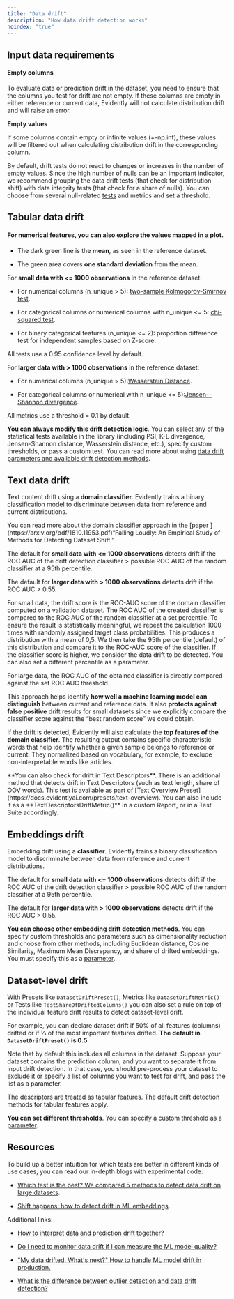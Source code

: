 ```yaml
---
title: "Data drift"
description: "How data drift detection works"
noindex: "true"
---
```


## Input data requirements

#### [](https://docs.evidentlyai.com/reference/data-drift-algorithm#empty-columns)&#xA;Empty columns

To evaluate data or prediction drift in the dataset, you need to ensure that the columns you test for drift are not empty. If these columns are empty in either reference or current data, Evidently will not calculate distribution drift and will raise an error.

[](https://docs.evidentlyai.com/reference/data-drift-algorithm#empty-values)
**Empty values**

If some columns contain empty or infinite values (+-np.inf), these values will be filtered out when calculating distribution drift in the corresponding column.

By default, drift tests do not react to changes or increases in the number of empty values. Since the high number of nulls can be an important indicator, we recommend grouping the data drift tests (that check for distribution shift) with data integrity tests (that check for a share of nulls). You can choose from several null-related [tests](https://docs.evidentlyai.com/reference/all-tests#data-integrity) and metrics and set a threshold.

## Tabular data drift

#### For numerical features, you can also explore the values mapped in a plot.

* The dark green line is the **mean**, as seen in the reference dataset.

* The green area covers **one standard deviation** from the mean.

For **small data with \<= 1000 observations** in the reference dataset:

* For numerical columns (n\_unique > 5): [two-sample Kolmogorov-Smirnov test](https://en.wikipedia.org/wiki/Kolmogorov%E2%80%93Smirnov_test).

* For categorical columns or numerical columns with n\_unique \<= 5: [chi-squared test](https://en.wikipedia.org/wiki/Chi-squared_test).

* For binary categorical features (n\_unique \<= 2): proportion difference test for independent samples based on Z-score.

All tests use a 0.95 confidence level by default.

For **larger data with > 1000 observations** in the reference dataset:

* For numerical columns (n\_unique > 5):[Wasserstein Distance](https://en.wikipedia.org/wiki/Wasserstein_metric).

* For categorical columns or numerical with n\_unique \<= 5):[Jensen--Shannon divergence](https://en.wikipedia.org/wiki/Jensen%E2%80%93Shannon_divergence).

All metrics use a threshold = 0.1 by default.

**You can always modify this drift detection logic**. You can select any of the statistical tests available in the library (including PSI, K-L divergence, Jensen-Shannon distance, Wasserstein distance, etc.), specify custom thresholds, or pass a custom test. You can read more about using [data drift parameters and available drift detection methods](https://docs.evidentlyai.com/user-guide/customization/options-for-statistical-tests).

## Text data drift

Text content drift using a **domain classifier**. Evidently trains a binary classification model to discriminate between data from reference and current distributions.

<Info>
  You can read more about the domain classifier approach in the [paper ](https://arxiv.org/pdf/1810.11953.pdf)“Failing Loudly: An Empirical Study of Methods for Detecting Dataset Shift.”&#x20;
</Info>

The default for **small data with \<= 1000 observations** detects drift if the ROC AUC of the drift detection classifier > possible ROC AUC of the random classifier at a 95th percentile.

The default for **larger data with > 1000 observations** detects drift if the ROC AUC > 0.55.

For small data, the drift score is the ROC-AUC score of the domain classifier computed on a validation dataset. The ROC AUC of the created classifier is compared to the ROC AUC of the random classifier at a set percentile. To ensure the result is statistically meaningful, we repeat the calculation 1000 times with randomly assigned target class probabilities. This produces a distribution with a mean of 0,5. We then take the 95th percentile (default) of this distribution and compare it to the ROC-AUC score of the classifier. If the classifier score is higher, we consider the data drift to be detected. You can also set a different percentile as a parameter.

For large data, the ROC AUC of the obtained classifier is directly compared against the set ROC AUC threshold.

This approach helps identify **how well a machine learning model can distinguish** between current and reference data. It also **protects against false positive** drift results for small datasets since we explicitly compare the classifier score against the “best random score” we could obtain. 

If the drift is detected, Evidently will also calculate the **top features of the domain classifier**. The resulting output contains specific characteristic words that help identify whether a given sample belongs to reference or current. They normalized based on vocabulary, for example, to exclude non-interpretable words like articles.

<Info>
  **You can also check for drift in Text Descriptors**. There is an additional method that detects drift in Text Descriptors (such as text length, share of OOV words). This test is available as part of [Text Overview Preset](https://docs.evidentlyai.com/presets/text-overview). You can also include it as a **TextDescriptorsDriftMetric()** in a custom Report, or in a Test Suite accordingly.
</Info>

## Embeddings drift

Embedding drift using a **classifier**. Evidently trains a binary classification model to discriminate between data from reference and current distributions.

The default for **small data with \<= 1000 observations** detects drift if the ROC AUC of the drift detection classifier > possible ROC AUC of the random classifier at a 95th percentile.

The default for **larger data with > 1000 observations** detects drift if the ROC AUC > 0.55.

**You can choose other embedding drift detection methods**. You can specify custom thresholds and parameters such as dimensionality reduction and choose from other methods, including Euclidean distance, Cosine Similarity, Maximum Mean Discrepancy, and share of drifted embeddings. You must specify this as a [parameter](https://docs.evidentlyai.com/user-guide/customization/embeddings-drift-parameters).

## Dataset-level drift

With Presets like `DatasetDriftPreset()`, Metrics like `DatasetDriftMetric()` or Tests like `TestShareOfDriftedColumns()` you can also set a rule on top of the individual feature drift results to detect dataset-level drift.

For example, you can declare dataset drift if 50% of all features (columns) drifted or if ⅓ of the most important features drifted. **The default in `DatasetDriftPreset()` is 0.5**.

Note that by default this includes all columns in the dataset. Suppose your dataset contains the prediction column, and you want to separate it from input drift detection. In that case, you should pre-process your dataset to exclude it or specify a list of columns you want to test for drift, and pass the list as a parameter.

The descriptors are treated as tabular features. The default drift detection methods for tabular features apply.

**You can set different thresholds**. You can specify a custom threshold as a [parameter](https://docs.evidentlyai.com/user-guide/customization/options-for-statistical-tests).

##

## Resources

To build up a better intuition for which tests are better in different kinds of use cases, you can read our in-depth blogs with experimental code:

* [Which test is the best? We compared 5 methods to detect data drift on large datasets](https://evidentlyai.com/blog/data-drift-detection-large-datasets).

* [Shift happens: how to detect drift in ML embeddings](https://www.evidentlyai.com/blog/embedding-drift-detection).

Additional links:

* [How to interpret data and prediction drift together?](https://evidentlyai.com/blog/data-and-prediction-drift)

* [Do I need to monitor data drift if I can measure the ML model quality?](https://evidentlyai.com/blog/ml-monitoring-do-i-need-data-drift)

* ["My data drifted. What's next?" How to handle ML model drift in production.](https://evidentlyai.com/blog/ml-monitoring-data-drift-how-to-handle)

* [What is the difference between outlier detection and data drift detection?](https://evidentlyai.com/blog/ml-monitoring-drift-detection-vs-outlier-detection)

## [](https://docs.evidentlyai.com/reference/data-drift-algorithm#resources)

## [](https://docs.evidentlyai.com/reference/data-drift-algorithm#input-data-requirements)